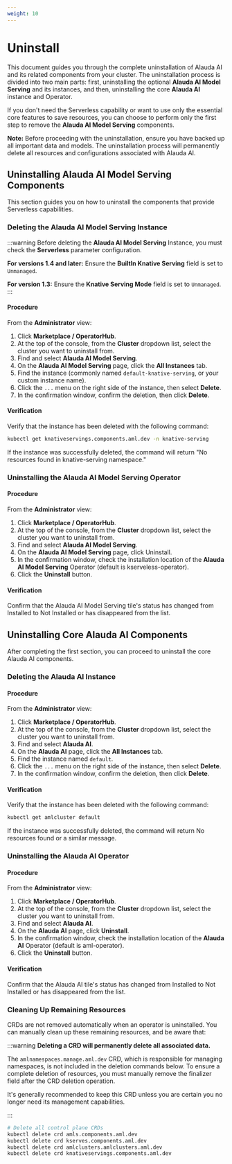 ```yaml
---
weight: 10
---
```


# Uninstall

This document guides you through the complete uninstallation of Alauda AI and its related components from your cluster. The uninstallation process is divided into two main parts: first, uninstalling the optional **Alauda AI Model Serving** and its instances, and then, uninstalling the core **Alauda AI** instance and Operator.

If you don't need the Serverless capability or want to use only the essential core features to save resources, you can choose to perform only the first step to remove the **Alauda AI Model Serving** components.

**Note:** Before proceeding with the uninstallation, ensure you have backed up all important data and models. The uninstallation process will permanently delete all resources and configurations associated with Alauda AI.



## Uninstalling Alauda AI Model Serving Components

This section guides you on how to uninstall the components that provide Serverless capabilities.

### Deleting the Alauda AI Model Serving Instance

:::warning
Before deleting the **Alauda AI Model Serving** Instance, you must check the **Serverless** parameter configuration.

**For versions 1.4 and later:**
Ensure the **BuiltIn Knative Serving** field is set to `Unmanaged`.

**For version 1.3:**
Ensure the **Knative Serving Mode** field is set to `Unmanaged`.
:::

<Steps>

#### Procedure

From the **Administrator** view:

1. Click **Marketplace / OperatorHub**.
2. At the top of the console, from the **Cluster** dropdown list, select the cluster you want to uninstall from.
3. Find and select **Alauda AI Model Serving**.
4. On the **Alauda AI Model Serving** page, click the **All Instances** tab.
5. Find the instance (commonly named `default-knative-serving`, or your custom instance name).
6. Click the `...` menu on the right side of the instance, then select **Delete**.
7. In the confirmation window, confirm the deletion, then click **Delete**.

#### Verification

Verify that the instance has been deleted with the following command:

```bash
kubectl get knativeservings.components.aml.dev -n knative-serving
```

If the instance was successfully deleted, the command will return "No resources found in knative-serving namespace."

</Steps>

### Uninstalling the Alauda AI Model Serving Operator

<Steps>

#### Procedure
From the **Administrator** view:

1. Click  **Marketplace / OperatorHub**.
2. At the top of the console, from the **Cluster** dropdown list, select the cluster you want to uninstall from.
3. Find and select **Alauda AI Model Serving**.
4. On the **Alauda AI Model Serving** page, click Uninstall.
5. In the confirmation window, check the installation location of the **Alauda AI Model Serving** Operator (default is kserveless-operator).
6. Click the **Uninstall** button.

#### Verification
Confirm that the Alauda AI Model Serving tile's status has changed from Installed to Not Installed or has disappeared from the list.

</Steps>


## Uninstalling Core Alauda AI Components

After completing the first section, you can proceed to uninstall the core Alauda AI components.

### Deleting the Alauda AI Instance

<Steps>

#### Procedure

From the **Administrator** view:

1. Click **Marketplace / OperatorHub**.
2. At the top of the console, from the **Cluster** dropdown list, select the cluster you want to uninstall from.
3. Find and select **Alauda AI**.
4. On the **Alauda AI** page, click the **All Instances** tab.
5. Find the instance named `default`.
6. Click the `...` menu on the right side of the instance, then select **Delete**.
7. In the confirmation window, confirm the deletion, then click **Delete**.

#### Verification

Verify that the instance has been deleted with the following command:

```bash
kubectl get amlcluster default
```

If the instance was successfully deleted, the command will return No resources found or a similar message.

</Steps>


### Uninstalling the Alauda AI Operator
<Steps>

#### Procedure
From the **Administrator** view:

1. Click **Marketplace / OperatorHub**.
2. At the top of the console, from the **Cluster** dropdown list, select the cluster you want to uninstall from.
3. Find and select **Alauda AI**.
4. On the **Alauda AI** page, click **Uninstall**.
5. In the confirmation window, check the installation location of the **Alauda AI** Operator (default is aml-operator).
6. Click the **Uninstall** button.

#### Verification
Confirm that the Alauda AI tile's status has changed from Installed to Not Installed or has disappeared from the list.

</Steps>


### Cleaning Up Remaining Resources
CRDs are not removed automatically when an operator is uninstalled. You can manually clean up these remaining resources, and be aware that:

:::warning
**Deleting a CRD will permanently delete all associated data.**

The `amlnamespaces.manage.aml.dev` CRD, which is responsible for managing namespaces, is not included in the deletion commands below. To ensure a complete deletion of resources, you must manually remove the finalizer field after the CRD deletion operation.

It's generally recommended to keep this CRD unless you are certain you no longer need its management capabilities.

:::

```bash
# Delete all control plane CRDs
kubectl delete crd amls.components.aml.dev
kubectl delete crd kserves.components.aml.dev
kubectl delete crd amlclusters.amlclusters.aml.dev
kubectl delete crd knativeservings.components.aml.dev
```
